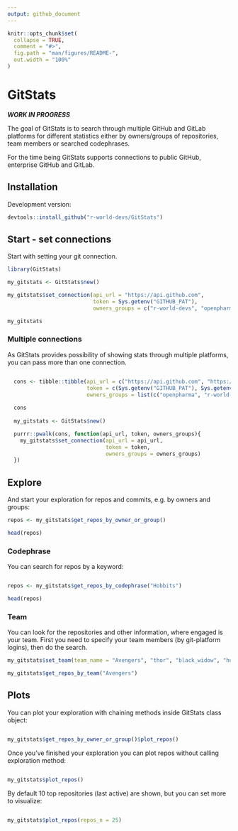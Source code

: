 ```yaml
---
output: github_document
---
```


<!-- README.md is generated from README.Rmd. Please edit that file -->

```r
knitr::opts_chunk$set(
  collapse = TRUE,
  comment = "#>",
  fig.path = "man/figures/README-",
  out.width = "100%"
)
```

# GitStats

<!-- badges: start -->
<!-- badges: end -->

***WORK IN PROGRESS***

The goal of GitStats is to search through multiple GitHub and GitLab platforms for different statistics either by owners/groups of repositories, team members or searched codephrases.

For the time being GitStats supports connections to public GitHub, enterprise GitHub and GitLab.

## Installation

Development version:

```r
devtools::install_github("r-world-devs/GitStats")
```

## Start - set connections

Start with setting your git connection.


```r
library(GitStats)

my_gitstats <- GitStats$new()

my_gitstats$set_connection(api_url = "https://api.github.com",
                           token = Sys.getenv("GITHUB_PAT"),
                           owners_groups = c("r-world-devs", "openpharma"))

my_gitstats

```

### Multiple connections

As GitStats provides possibility of showing stats through multiple platforms, you can pass more than one connection.

```r  

  cons <- tibble::tibble(api_url = c("https://api.github.com", "https://github.roche.com/api/v3", "https://code.roche.com/api/v4"),
                         token = c(Sys.getenv("GITHUB_PAT"), Sys.getenv("GITHUB_PAT_ROCHE"),Sys.getenv("GITLAB_PAT")),
                         owners_groups = list(c("openpharma", "r-world-devs"),  c("RWDScodeshare"), c("RWDInsightsEngineering", "rwdhubproducts")))
  
  cons
                         
  my_gitstats <- GitStats$new()

  purrr::pwalk(cons, function(api_url, token, owners_groups){
    my_gitstats$set_connection(api_url = api_url,
                               token = token,
                               owners_groups = owners_groups)
  })

```

## Explore

And start your exploration for repos and commits, e.g. by owners and groups:

```r
repos <- my_gitstats$get_repos_by_owner_or_group()

head(repos)

```

### Codephrase

You can search for repos by a keyword:

```r

repos <- my_gitstats$get_repos_by_codephrase("Hobbits")

head(repos)

```

### Team

You can look for the repositories and other information, where engaged is your team.
First you need to specify your team members (by git-platform logins), then do the search.

```r
my_gitstats$set_team(team_name = "Avengers", "thor", "black_widow", "hulk", "spider-man", "iron-man")

my_gitstats$get_repos_by_team("Avengers")

```

## Plots

You can plot your exploration with chaining methods inside GitStats class object:

```r

my_gitstats$get_repos_by_owner_or_group()$plot_repos()

```

Once you've finished your exploration you can plot repos without calling exploration method:

```r

my_gitstats$plot_repos()

```

By default 10 top repositories (last active) are shown, but you can set more to visualize:

```r

my_gitstats$plot_repos(repos_n = 25)

```
